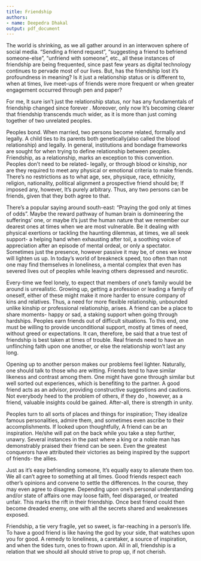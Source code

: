 ```yaml
---
title: Friendship
authors: 
- name: Deepedra Dhakal
output: pdf_document
---
```


The world is shrinking, as we all gather around in an interwoven sphere of social media. “Sending a friend request”, “suggesting a friend to befriend someone-else”, “unfriend with someone”, etc., all these instances of friendship are being frequented, since past few years as digital technology continues to pervade most of our lives. But, has the friendship lost it's profoundness in meaning? Is it just a relationship status or is different to, when at times, live meet-ups of friends were more frequent or when greater engagement occurred through pen and paper? 

For me, It sure isn't just the relationship status, nor has any fundamentals of friendship changed since forever . Moreover, only now It's becoming clearer that friendship transcends much wider, as it is more than just coming together of two unrelated peoples.

Peoples bond. When married, two persons become related, formally and legally. A child ties to its parents both genetically(also called the blood relationship) and legally. In general, institutions and bondage frameworks are sought for when trying to define relationship between peoples. Friendship, as a relationship, marks an exception to this convention. Peoples don't need to be related- legally, or through blood or kinship, nor are they required to meet any physical or emotional criteria to make friends. There's no restrictions as to what age, sex, physique, race, ethnicity, religion, nationality, political alignment a prospective friend should be; If imposed any, however, It's purely arbitrary. Thus, any two persons can be friends, given that they both agree to that.

There's a popular saying around south-east: “Praying the god only at times of odds”. Maybe the reward pathway of human brain is domineering the sufferings' one, or maybe it's just the human nature that we remember our dearest ones at times when we are most vulnerable. Be it dealing with physical exertions or tackling the haunting dilemmas, at times, we all seek support- a helping hand when exhausting after toil, a soothing voice of appreciation after an episode of mental ordeal, or only a spectator. Sometimes just the presence, however passive it may be, of ones we know will lighten us up. In today's world of breakneck speed, too often than not one may find themselves in loneliness, a mental complex that even has severed lives out of peoples while leaving others depressed and neurotic.

Every-time we feel lonely, to expect that members of one's family would be around is unrealistic. Growing up, getting a profession or leading a family of oneself, either of these might make it more harder to ensure company of kins and relatives. Thus, a need for more flexible relationship, unbounded unlike kinship or professional relationship, arises. A friend can be a place to share moments- happy or sad, a staking support when going through hardships. Peoples earn friends out of difficult situations. To this end, one must be willing to provide unconditional support, mostly at times of need, without greed or expectations. It can, therefore, be said that a true test of friendship is best taken at times of trouble. Real friends need to have an unflinching faith upon one another, or else the relationship won't last any long.

Opening up to another person makes our problems feel lighter. Naturally, one should talk to those who are witting. Friends tend to have similar likeness and contrast among them. One might have gone through similar but well sorted out experiences, which is benefiting to the partner. A good friend acts as an advisor, providing constructive suggestions and cautions. Not everybody heed to the problem of others, if they do , however, as a friend, valuable insights could be gained. After-all, there is strength in unity. 

Peoples turn to all sorts of places and things for inspiration; They idealize famous personalities, admire them, and sometimes even ascribe to their accomplishments. If looked upon thoughtfully, A friend can be an inspiration. He/she will pat on the back while you take a step further, unawry. Several instances in the past where a king or a noble man has demonstrably praised their friend can be seen. Even the greatest conquerors have attributed their victories as being inspired by the support of friends- the allies.

Just as it's easy befriending someone, It's equally easy to alienate them too. We all can't agree to something at all times. Good friends respect each other's opinions and convene to settle the differences. In the course, they may even agree to disagree. Depending upon one's personal understanding and/or state of affairs one may loose faith, feel disparaged, or treated unfair. This marks the rift in their friendship. Once best friend could then become dreaded enemy, one with all the secrets shared and weaknesses exposed.

Friendship, a tie very fragile, yet so sweet, is far-reaching in a person's life. To have a good friend is like having the god by your side, that watches upon you for good. A remedy to loneliness, a caretaker, a source of inspiration, and when the tides turn, ones to frown upon. All in all, friendship is a relation that we should all should strive to prop up, if not cherish.
